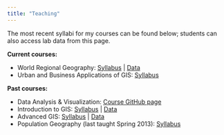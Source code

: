 ```yaml
---
title: "Teaching"
---
```


The most recent syllabi for my courses can be found below; students can also access lab data from this page.  

__Current courses:__

* World Regional Geography: [Syllabus](assets/wrg.pdf) | [Data](wrg.html)
* Urban and Business Applications of GIS: [Syllabus](assets/urbangis.pdf)

__Past courses:__

* Data Analysis & Visualization: [Course GitHub page](https://github.com/walkerke/geog30323)
* Introduction to GIS: [Syllabus](assets/introgis.pdf) | [Data](introgis.html)
* Advanced GIS: [Syllabus](assets/advancedgis.pdf) | [Data](advgis.html)
* Population Geography (last taught Spring 2013): [Syllabus](assets/population.pdf)




